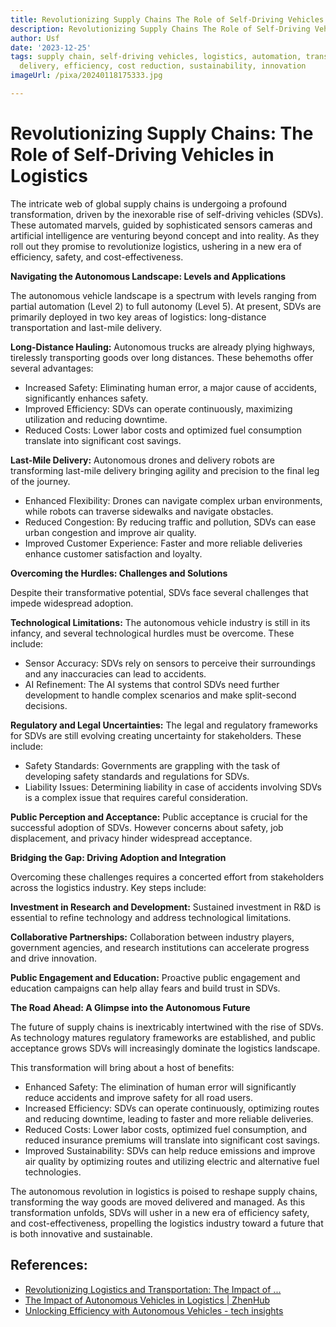 ```yaml
---
title: Revolutionizing Supply Chains The Role of Self-Driving Vehicles in Logistics
description: Revolutionizing Supply Chains The Role of Self-Driving Vehicles in Logistics
author: Usf
date: '2023-12-25'
tags: supply chain, self-driving vehicles, logistics, automation, transportation,
  delivery, efficiency, cost reduction, sustainability, innovation
imageUrl: /pixa/20240118175333.jpg

---
```

# Revolutionizing Supply Chains: The  Role of Self-Driving Vehicles in Logistics

The intricate web of global  supply  chains is undergoing a profound transformation, driven by the inexorable rise of self-driving vehicles (SDVs). These automated marvels,  guided by sophisticated sensors  cameras and artificial intelligence are venturing beyond concept and into  reality.  As they roll out they promise to revolutionize  logistics, ushering in a new era of efficiency, safety, and cost-effectiveness.

**Navigating the Autonomous Landscape: Levels and Applications**

The autonomous vehicle landscape is a spectrum with levels ranging from partial automation (Level 2) to full  autonomy (Level 5). At present, SDVs are primarily deployed in two key areas of  logistics: long-distance transportation and last-mile delivery.

**Long-Distance Hauling:**
Autonomous trucks are already  plying highways, tirelessly transporting goods over long distances.  These behemoths offer several advantages:

- Increased Safety: Eliminating human error, a major cause of accidents, significantly enhances safety.
- Improved Efficiency: SDVs can operate continuously, maximizing utilization  and reducing downtime.
- Reduced Costs: Lower labor costs and optimized fuel consumption  translate into significant cost savings.

**Last-Mile Delivery:**
Autonomous  drones and delivery robots are  transforming  last-mile delivery bringing agility and precision to the final leg of the journey. 

-  Enhanced Flexibility: Drones can navigate complex urban environments,  while robots can traverse sidewalks and navigate obstacles.
- Reduced Congestion: By reducing  traffic and pollution, SDVs can ease urban congestion and improve air quality.
-  Improved Customer Experience: Faster and more reliable deliveries enhance customer satisfaction and loyalty.

**Overcoming the  Hurdles: Challenges and Solutions**

Despite their transformative potential, SDVs face several challenges that impede widespread adoption.

**Technological Limitations:**
The autonomous vehicle industry is still in its infancy, and several technological hurdles must be overcome. These include:

- Sensor Accuracy: SDVs rely on sensors to perceive their surroundings and any inaccuracies can lead to  accidents.
- AI Refinement:  The AI  systems that  control SDVs need further development to handle complex  scenarios and make split-second decisions.

**Regulatory and Legal Uncertainties:**
The legal and regulatory frameworks for SDVs are still evolving creating  uncertainty for  stakeholders. These include:

- Safety  Standards: Governments are grappling with the task of developing safety standards and regulations for SDVs.
-  Liability Issues: Determining liability in case of accidents involving SDVs is a complex issue that requires careful consideration.

**Public Perception and Acceptance:**
Public  acceptance is crucial for the successful adoption of SDVs. However concerns about safety,  job displacement, and privacy hinder widespread acceptance.

**Bridging the Gap:  Driving Adoption and Integration**

Overcoming these challenges requires  a concerted effort from stakeholders across the  logistics industry. Key steps include:

**Investment in Research and Development:**
Sustained investment in R&D is essential to refine technology and address technological limitations.

**Collaborative Partnerships:**
Collaboration between industry players, government agencies, and research institutions can accelerate progress and drive innovation.

**Public Engagement and Education:**
Proactive public engagement and education campaigns can help allay fears and build trust in SDVs.

**The Road Ahead: A Glimpse into the Autonomous Future**

The future of supply  chains  is inextricably intertwined with the  rise of SDVs. As technology matures regulatory frameworks are established, and public  acceptance grows  SDVs will increasingly  dominate the logistics landscape. 

This transformation will bring about a host of benefits:
- Enhanced  Safety: The elimination of human error will significantly  reduce accidents and improve  safety for all road users.
- Increased Efficiency: SDVs can operate continuously, optimizing  routes and  reducing  downtime, leading to faster  and more  reliable deliveries.
-  Reduced Costs:  Lower labor costs, optimized  fuel consumption, and reduced insurance premiums will translate into significant cost savings.
- Improved Sustainability: SDVs can help reduce emissions and  improve air quality by optimizing routes and utilizing electric  and alternative  fuel technologies.

The autonomous revolution in logistics is poised  to  reshape supply chains, transforming the way goods are moved delivered and managed. As  this transformation unfolds, SDVs will usher in a new era  of  efficiency safety, and cost-effectiveness, propelling the logistics industry toward a future that is both innovative and sustainable.

## References:
- [Revolutionizing Logistics and Transportation: The Impact of ...](https://www.linkedin.com/pulse/revolutionizing-logistics-transportation-impact-vehicles-maaz-khan-)
- [The Impact of Autonomous Vehicles in Logistics | ZhenHub](https://zhenhub.com/blog/autonomous-vehicles/)
- [Unlocking Efficiency with Autonomous Vehicles - tech insights](https://www.techinsights.uk/autonomous-vehicles-in-logistics/)
